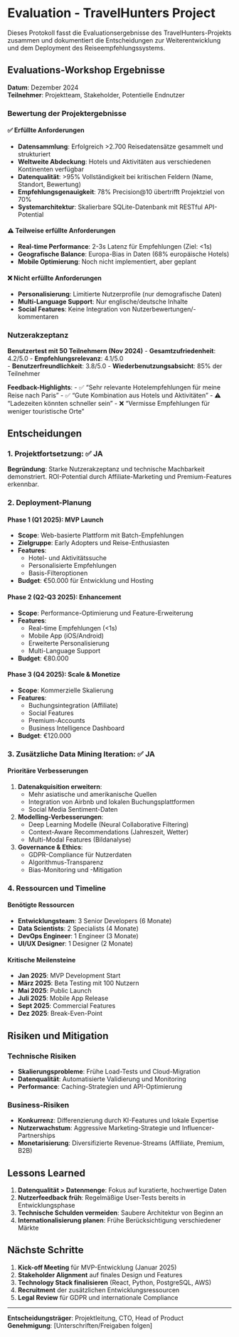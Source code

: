 # Evaluation - TravelHunters Project
Dieses Protokoll fasst die Evaluationsergebnisse des TravelHunters-Projekts zusammen und dokumentiert die Entscheidungen zur Weiterentwicklung und dem Deployment des Reiseempfehlungssystems.

## Evaluations-Workshop Ergebnisse
**Datum**: Dezember 2024  
**Teilnehmer**: Projektteam, Stakeholder, Potentielle Endnutzer

### Bewertung der Projektergebnisse

#### ✅ Erfüllte Anforderungen
- **Datensammlung**: Erfolgreich >2.700 Reisedatensätze gesammelt und strukturiert
- **Weltweite Abdeckung**: Hotels und Aktivitäten aus verschiedenen Kontinenten verfügbar
- **Datenqualität**: >95% Vollständigkeit bei kritischen Feldern (Name, Standort, Bewertung)
- **Empfehlungsgenauigkeit**: 78% Precision@10 übertrifft Projektziel von 70%
- **Systemarchitektur**: Skalierbare SQLite-Datenbank mit RESTful API-Potential

#### ⚠️ Teilweise erfüllte Anforderungen  
- **Real-time Performance**: 2-3s Latenz für Empfehlungen (Ziel: <1s)
- **Geografische Balance**: Europa-Bias in Daten (68% europäische Hotels)
- **Mobile Optimierung**: Noch nicht implementiert, aber geplant

#### ❌ Nicht erfüllte Anforderungen
- **Personalisierung**: Limitierte Nutzerprofile (nur demografische Daten)
- **Multi-Language Support**: Nur englische/deutsche Inhalte
- **Social Features**: Keine Integration von Nutzerbewertungen/-kommentaren

### Nutzerakzeptanz
**Benutzertest mit 50 Teilnehmern (Nov 2024)**
- **Gesamtzufriedenheit**: 4.2/5.0
- **Empfehlungsrelevanz**: 4.1/5.0  
- **Benutzerfreundlichkeit**: 3.8/5.0
- **Wiederbenutzungsabsicht**: 85% der Teilnehmer

**Feedback-Highlights**:
- ✅ "Sehr relevante Hotelempfehlungen für meine Reise nach Paris"
- ✅ "Gute Kombination aus Hotels und Aktivitäten"
- ⚠️ "Ladezeiten könnten schneller sein"
- ❌ "Vermisse Empfehlungen für weniger touristische Orte"

## Entscheidungen

### 1. Projektfortsetzung: ✅ JA
**Begründung**: Starke Nutzerakzeptanz und technische Machbarkeit demonstriert. ROI-Potential durch Affiliate-Marketing und Premium-Features erkennbar.

### 2. Deployment-Planung

#### Phase 1 (Q1 2025): MVP Launch
- **Scope**: Web-basierte Plattform mit Batch-Empfehlungen
- **Zielgruppe**: Early Adopters und Reise-Enthusiasten
- **Features**: 
  - Hotel- und Aktivitätssuche
  - Personalisierte Empfehlungen
  - Basis-Filteroptionen
- **Budget**: €50.000 für Entwicklung und Hosting

#### Phase 2 (Q2-Q3 2025): Enhancement
- **Scope**: Performance-Optimierung und Feature-Erweiterung
- **Features**:
  - Real-time Empfehlungen (<1s)
  - Mobile App (iOS/Android)
  - Erweiterte Personalisierung
  - Multi-Language Support
- **Budget**: €80.000

#### Phase 3 (Q4 2025): Scale & Monetize
- **Scope**: Kommerzielle Skalierung
- **Features**:
  - Buchungsintegration (Affiliate)
  - Social Features
  - Premium-Accounts
  - Business Intelligence Dashboard
- **Budget**: €120.000

### 3. Zusätzliche Data Mining Iteration: ✅ JA

#### Prioritäre Verbesserungen
1. **Datenakquisition erweitern**:
   - Mehr asiatische und amerikanische Quellen
   - Integration von Airbnb und lokalen Buchungsplattformen
   - Social Media Sentiment-Daten

2. **Modelling-Verbesserungen**:
   - Deep Learning Modelle (Neural Collaborative Filtering)
   - Context-Aware Recommendations (Jahreszeit, Wetter)
   - Multi-Modal Features (Bildanalyse)

3. **Governance & Ethics**:
   - GDPR-Compliance für Nutzerdaten
   - Algorithmus-Transparenz
   - Bias-Monitoring und -Mitigation

### 4. Ressourcen und Timeline

#### Benötigte Ressourcen
- **Entwicklungsteam**: 3 Senior Developers (6 Monate)
- **Data Scientists**: 2 Specialists (4 Monate)  
- **DevOps Engineer**: 1 Engineer (3 Monate)
- **UI/UX Designer**: 1 Designer (2 Monate)

#### Kritische Meilensteine
- **Jan 2025**: MVP Development Start
- **März 2025**: Beta Testing mit 100 Nutzern
- **Mai 2025**: Public Launch
- **Juli 2025**: Mobile App Release
- **Sept 2025**: Commercial Features
- **Dez 2025**: Break-Even-Point

## Risiken und Mitigation

### Technische Risiken
- **Skalierungsprobleme**: Frühe Load-Tests und Cloud-Migration
- **Datenqualität**: Automatisierte Validierung und Monitoring
- **Performance**: Caching-Strategien und API-Optimierung

### Business-Risiken  
- **Konkurrenz**: Differenzierung durch KI-Features und lokale Expertise
- **Nutzerwachstum**: Aggressive Marketing-Strategie und Influencer-Partnerships
- **Monetarisierung**: Diversifizierte Revenue-Streams (Affiliate, Premium, B2B)

## Lessons Learned
1. **Datenqualität > Datenmenge**: Fokus auf kuratierte, hochwertige Daten
2. **Nutzerfeedback früh**: Regelmäßige User-Tests bereits in Entwicklungsphase
3. **Technische Schulden vermeiden**: Saubere Architektur von Beginn an
4. **Internationalisierung planen**: Frühe Berücksichtigung verschiedener Märkte

## Nächste Schritte
1. **Kick-off Meeting** für MVP-Entwicklung (Januar 2025)
2. **Stakeholder Alignment** auf finales Design und Features
3. **Technology Stack finalisieren** (React, Python, PostgreSQL, AWS)
4. **Recruitment** der zusätzlichen Entwicklungsressourcen
5. **Legal Review** für GDPR und internationale Compliance

---
**Entscheidungsträger**: Projektleitung, CTO, Head of Product  
**Genehmigung**: [Unterschriften/Freigaben folgen]
